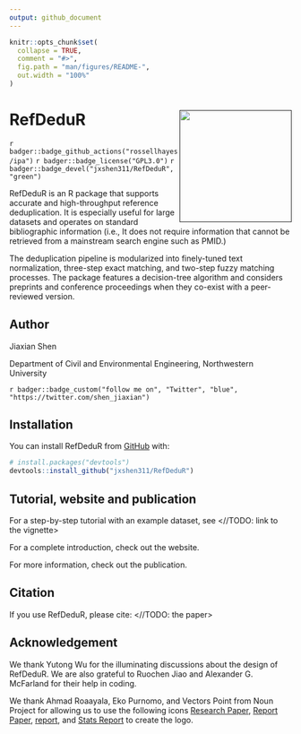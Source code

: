 ```yaml
---
output: github_document
---
```


<!-- README.md is generated from README.Rmd. Please edit that file -->

```r
knitr::opts_chunk$set(
  collapse = TRUE,
  comment = "#>",
  fig.path = "man/figures/README-",
  out.width = "100%"
)
```

# RefDeduR <a href=''><img src="man/figures/RefDeduR_logo.png" align="right" height="200" style="float:right; height:200px;"/></a>

`r badger::badge_github_actions("rossellhayes/ipa")` `r badger::badge_license("GPL3.0")` `r badger::badge_devel("jxshen311/RefDeduR", "green")`

RefDeduR is an R package that supports accurate and high-throughput reference deduplication. It is especially useful for large datasets and operates on standard bibliographic information (i.e., It does not require information that cannot be retrieved from a mainstream search engine such as PMID.)

The deduplication pipeline is modularized into finely-tuned text normalization, three-step exact matching, and two-step fuzzy matching processes. The package features a decision-tree algorithm and considers preprints and conference proceedings when they co-exist with a peer-reviewed version.

## Author

Jiaxian Shen

Department of Civil and Environmental Engineering, Northwestern University

`r badger::badge_custom("follow me on", "Twitter", "blue", "https://twitter.com/shen_jiaxian")`

## Installation

You can install RefDeduR from [GitHub](https://github.com/) with:

``` r
# install.packages("devtools")
devtools::install_github("jxshen311/RefDeduR")
```

## Tutorial, website and publication

For a step-by-step tutorial with an example dataset, see <//TODO: link to the vignette>

For a complete introduction, check out the website.

For more information, check out the publication.

## Citation

If you use RefDeduR, please cite: <//TODO: the paper>

## Acknowledgement

We thank Yutong Wu for the illuminating discussions about the design of RefDeduR. We are also grateful to Ruochen Jiao and Alexander G. McFarland for their help in coding.

We thank Ahmad Roaayala, Eko Purnomo, and Vectors Point from Noun Project for allowing us to use the following icons [Research Paper](https://thenounproject.com/icon/research-paper-3587992/), [Report Paper](https://thenounproject.com/icon/report-paper-3587986/), [report](https://thenounproject.com/icon/report-4520807/), and [Stats Report](https://thenounproject.com/icon/stats-report-3262083/) to create the logo.
